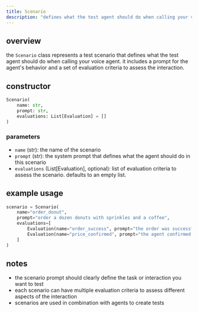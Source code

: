 ```yaml
---
title: Scenario
description: "defines what the test agent should do when calling your voice agent"
---
```


## overview

the `Scenario` class represents a test scenario that defines what the test agent should do when calling your voice agent. it includes a prompt for the agent's behavior and a set of evaluation criteria to assess the interaction.

## constructor

```python
Scenario(
    name: str,
    prompt: str,
    evaluations: List[Evaluation] = []
)
```

### parameters

- `name` (str): the name of the scenario
- `prompt` (str): the system prompt that defines what the agent should do in this scenario
- `evaluations` (List[Evaluation], optional): list of evaluation criteria to assess the scenario. defaults to an empty list.

## example usage

```python
scenario = Scenario(
    name="order_donut",
    prompt="order a dozen donuts with sprinkles and a coffee",
    evaluations=[
        Evaluation(name="order_success", prompt="the order was successful"),
        Evaluation(name="price_confirmed", prompt="the agent confirmed the price of the order"),
    ]
)
```

## notes

- the scenario prompt should clearly define the task or interaction you want to test
- each scenario can have multiple evaluation criteria to assess different aspects of the interaction
- scenarios are used in combination with agents to create tests

